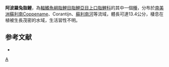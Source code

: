 {{Speciesbox 
| genus = Leporinus
| species = apollo
| status = NE
| status_system = IUCN3.1
| authority = [[Sidlauskas|Sidlauskas]], [[Mol|Mol]] & [[Vari|Vari]], 2011
| synonyms = 
}}
'''阿波羅兔脂鯉'''，為[[輻鰭魚綱|輻鰭魚綱]][[脂鯉目|脂鯉目]][[脂鯉亞目|脂鯉亞目]][[上口脂鯉科|上口脂鯉科]]的其中一個[[種|種]]，分布於[[南美洲|南美洲]][[蘇利南|蘇利南]]Coppename、Corantijn、[[蘇利南河|蘇利南河]]等流域，體長可達13.4公分，棲息在植被生長茂密的水域，生活習性不明。

==参考文献==
{{refbegin}}
*{{FishBase_species|genus=Leporinus|species=apollo|year=2013|month=9}}
{{refend}}
{{Taxonbar}}

[[Category:兔脂鯉屬|A]]